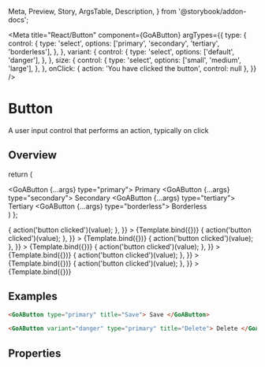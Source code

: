   Meta,
  Preview,
  Story,
  ArgsTable,
  Description,
} from '@storybook/addon-docs';


<Meta
  title="React/Button"
  component={GoAButton}
  argTypes={{
    type: {
      control: {
        type: 'select',
        options: ['primary', 'secondary', 'tertiary', 'borderless'],
      },
    },
    variant: {
      control: {
        type: 'select',
        options: ['default', 'danger'],
      },
    },
    size: {
      control: {
        type: 'select',
        options: ['small', 'medium', 'large'],
      },
    },
    onClick: { action: 'You have clicked the button', control: null },
  }}
/>

# Button

A user input control that performs an action, typically on click

## Overview

  return (
    <div>
      <GoAButton {...args} type="primary">
        Primary
      </GoAButton>
      <GoAButton {...args} type="secondary">
        Secondary
      </GoAButton>
      <GoAButton {...args} type="tertiary">
        Tertiary
      </GoAButton>
      <GoAButton {...args} type="borderless">
        Borderless
      </GoAButton>
    </div>
  )
};

<Canvas>
  <Story
    name="Default - large"
    args={{
      size: 'large',
      title: 'Save something',
      onClick: (value) => {
        action('button clicked')(value);
      },
    }}
  >
    {Template.bind({})}
  </Story>
</Canvas>

<Canvas>
  <Story
    name="Default - medium"
    args={{
      size: 'medium',
      title: 'Save something',
      onClick: (value) => {
        action('button clicked')(value);
      },
    }}
  >
    {Template.bind({})}
  </Story>
</Canvas>

<Canvas>
  <Story
    name="Default - small"
    args={{
      size: 'small',
      title: 'Save something',
      onClick: (value) => {
        action('button clicked')(value);
      },
    }}
  >
    {Template.bind({})}
  </Story>
</Canvas>

<Canvas>
  <Story
    name="Danger - large"
    args={{
      size: 'large',
      variant: 'danger',
      title: 'Delete',
      onClick: (value) => {
        action('button clicked')(value);
      },
    }}
  >
    {Template.bind({})}
  </Story>
</Canvas>

<Canvas>
  <Story
    name="Danger - medium"
    args={{
      size: 'medium',
      variant: 'danger',
      title: 'Delete',
      onClick: (value) => {
        action('button clicked')(value);
      },
    }}
  >
    {Template.bind({})}
  </Story>
</Canvas>

<Canvas>
  <Story
    name="Danger - small"
    args={{
      size: 'small',
      variant: 'danger',
      title: 'Delete',
      onClick: (value) => {
        action('button clicked')(value);
      },
    }}
  >
    {Template.bind({})}
  </Story>
</Canvas>

## Examples

```html
<GoAButton type="primary" title="Save"> Save </GoAButton>

<GoAButton variant="danger" type="primary" title="Delete"> Delete </GoAButton>
```

## Properties

<Description of={GoAButton} />
<ArgsTable of={GoAButton} />

